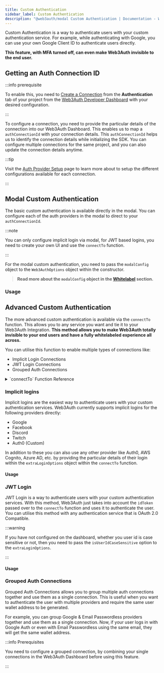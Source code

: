 ```yaml
---
title: Custom Authentication
sidebar_label: Custom Authentication
description: "@web3auth/modal Custom Authentication | Documentation - Web3Auth"
---
```



Custom Authentication is a way to authenticate users with your custom authentication service. For
example, while authenticating with Google, you can use your own Google Client ID to authenticate
users directly.

**This feature, with MFA turned off, can even make Web3Auth invisible to the end user.**

<GrowthPlanNote />

## Getting an Auth Connection ID

:::info prerequisite

To enable this, you need to [Create a Connection](/dashboard/configure-connections) from the
**Authentication** tab of your project from the
[Web3Auth Developer Dashboard](https://dashboard.web3auth.io) with your desired configuration.

:::

To configure a connection, you need to provide the particular details of the connection into our
Web3Auth Dashboard. This enables us to map a `authConnectionId` with your connection details. This
`authConnectionId` helps us to identify the connection details while initializing the SDK. You can
configure multiple connections for the same project, and you can also update the connection details
anytime.

:::tip

Visit the [Auth Provider Setup](/auth-provider-setup) page to learn more about to setup the
different configurations available for each connection.

:::

## Modal Custom Authentication

The basic custom authentication is available directly in the modal. You can configure each of the
auth providers in the modal to direct to your `authConnectionId`.

:::note

You can only configure implicit login via modal, for JWT based logins, you need to create your own
UI and use the `connectTo` function.

:::

For the modal custom authentication, you need to pass the `modalConfig` object to the
`Web3AuthOptions` object within the constructor.

> **Read more about the `modalConfig` object in the [Whitelabel](./whitelabel) section.**

### Usage

<Tabs>
  <TabItem value="Single Connections">
    <SingleModalConnections />
  </TabItem>
  <TabItem value="Grouped Connections">
    <GroupedModalConnections />
  </TabItem>
</Tabs>

## Advanced Custom Authentication

The more advanced custom authentication is available via the `connectTo` function. This allows you
to any service you want and tie it to your Web3Auth Integration. **This method allows you to make
Web3Auth totally invisible to your end users and have a fully whitelabeled experience all across.**

You can utilise this function to enable multiple types of connections like:

- Implicit Login Connections
- JWT Login Connections
- Grouped Auth Connections

<details>
  <summary>`connectTo` Function Reference</summary>

```ts
connectTo<T extends WALLET_CONNECTOR_TYPE>(
  connector: T,
  params?: LoginParamMap[T]
): Promise<IProvider | null>;

export type LoginParamMap = {
    [WALLET_CONNECTORS.AUTH]: Partial<AuthLoginParams>;
    ...
};
```

#### `AuthLoginParams`

<Tabs>
  <TabItem value="Table">

| Parameter                  | Description                                                                                                                        |
| -------------------------- | ---------------------------------------------------------------------------------------------------------------------------------- |
| `loginHint?`               | Helps pass over the login hint to the auth provider. This is used especially for `email_passwordless` & `sms_passwordless` logins. |
| `idToken?`                 | Pass over the JWT ID Token directly to Web3Auth for JWT authentication.                                                            |
| `authConnection?`          | The auth provider to use for login (e.g., "google", "facebook").                                                                   |
| `authConnectionId?`        | The ID configured in your Web3Auth Dashboard for the connection.                                                                   |
| `groupedAuthConnectionId?` | The grouped auth connection ID to be used for login.                                                                               |
| `extraLoginOptions?`       | Custom OAuth options (e.g., login_hint, domain, etc.).                                                                             |

  </TabItem>

  <TabItem value="Interface">
    ```tsx
    export type AuthLoginParams = LoginParams & {
      loginHint?: string;
      idToken?: string;
  };
    export type LoginParams = {
  /**
   * Any custom state you wish to pass along. This will be returned to you post redirect.
   * Use this to store data that you want to be available to the dapp after login.
   */
  appState?: string;
  /**
   * The auth connection to be used for login.
   */
  authConnection: AUTH_CONNECTION_TYPE | CUSTOM_AUTH_CONNECTION_TYPE;
  /**
   * The auth connection id to be used for login.
   */
  authConnectionId?: string;
  /**
   * The grouped auth connection id to be used for login.
   */
  groupedAuthConnectionId?: string;
  /**
   * You can set the `mfaLevel` to customize when mfa screen should be shown to user.
   * It currently accepts 4 values:-
   * - `'default'`: Setting mfa level to `default` will present mfa screen to user on every third login.
   * - `'optional'`: Setting mfa level to `default` will present mfa screen to user on every login but user can skip it.
   * - `'mandatory'`: Setting mfa level to `mandatory` will make it mandatory for user to setup mfa after login.
   * - `'none'`: Setting mfa level to `none` will make the user skip the mfa setup screen
   *
   * Defaults to `none`
   * @defaultValue `none`
   */
  mfaLevel?: MfaLevelType;
  /**
   * This option is for internal use only in torus wallet and has no effect
   * on user's login on other dapps.
   *
   * Defaults to false
   * @defaultValue false
   * @internal
   */
  getWalletKey?: boolean;
  /**
   * extraLoginOptions can be used to pass standard oauth login options to
   * loginProvider.
   *
   * For ex: you will have to pass `login_hint` as user's email and `domain`
   * as your app domain in `extraLoginOptions` while using `email_passwordless`
   * loginProvider
   */
  extraLoginOptions?: ExtraLoginOptions;
  /**
   * Custom Logins can get a dapp share returned to them post successful login.
   * This is useful if the dapps want to use this share to allow users to login seamlessly
   * dappShare is a 24 word seed phrase
   */
  dappShare?: string;
  /**
   * This curve will be used to determine the public key encoded in the jwt token which returned in
   * `getUserInfo` function after user login.
   * You can use that public key from jwt token as a unique user identifier in your backend.
   *
   * - `'secp256k1'`: secp256k1 based pub key is added as a wallet public key in jwt token to use.
   * - `'ed25519'`: ed25519 based pub key is added as a wallet public key in jwt token to use.
   *
   * Note: This parameter won't change format of private key returned by auth. Private key returned
   * by auth is always `secp256k1`.
   *
   *
   * @defaultValue secp256k1
   */
  curve?: SUPPORTED_KEY_CURVES_TYPE;
  /**
   * Allows the dapp to set a custom redirect url for the manage mfa flow.
   *
   */
  dappUrl?: string;
};
    ```
  </TabItem>
</Tabs>

#### Auth Connection Types

```ts
export const AUTH_CONNECTION = {
  GOOGLE: "google",
  TWITTER: "twitter",
  FACEBOOK: "facebook",
  DISCORD: "discord",
  FARCASTER: "farcaster",
  APPLE: "apple",
  GITHUB: "github",
  REDDIT: "reddit",
  LINE: "line",
  KAKAO: "kakao",
  LINKEDIN: "linkedin",
  TWITCH: "twitch",
  TELEGRAM: "telegram",
  WECHAT: "wechat",
  EMAIL_PASSWORDLESS: "email_passwordless",
  SMS_PASSWORDLESS: "sms_passwordless",
  CUSTOM: "custom",
};
```

#### Advanced Options (`extraLoginOptions`)

For custom integrations (like Auth0, AWS Cognito), you can provide additional options:

<Tabs>
  <TabItem value="Table">

| Parameter               | Description                                                 |
| ----------------------- | ----------------------------------------------------------- |
| `isUserIdCaseSensitive` | Whether the user id field is case sensitive [Default: true] |
| `domain`                | Auth provider domain (e.g., "example.auth0.com")            |
| `client_id`             | Client ID from your auth provider                           |
| `scope`                 | OAuth scopes (e.g., "email profile openid")                 |
| `response_type`         | Response type for OAuth flow                                |
| `login_hint`            | Pre-fill user identifier                                    |

  </TabItem>
  <TabItem value="Interface">
    ```ts
    export type ExtraLoginOptions = Auth0ClientOptions;

    export interface Auth0ClientOptions extends BaseLoginOptions {
    /**
     * Your Auth0 account domain such as `'example.auth0.com'`,
     * `'example.eu.auth0.com'` or , `'example.mycompany.com'`
     * (when using [custom domains](https://auth0.com/docs/custom-domains))
     */
    domain?: string;
    /**
     * The Client ID found on your Application settings page
     */
    client_id?: string;
    /**
     * The field in jwt token which maps to user id
     */
    userIdField?: string;
    /**
     * Whether the user id field is case sensitive
     * @defaultValue true
     */
    isUserIdCaseSensitive?: boolean;
    id_token?: string;
    access_token?: string;
    /**
     * The route for user info endpoint. This will be padded to domain
     * @defaultValue userinfo
     * */
    user_info_route?: string;
    /**
     * The flow type for email_passwordless login
     */
    flow_type?: EMAIL_FLOW_TYPE;
    }
    ```

  </TabItem>
</Tabs>

</details>

### Implicit logins

Implicit logins are the easiest way to authenticate users with your custom authentication services.
Web3Auth currently supports implicit logins for the following providers directly:

- Google
- Facebook
- Discord
- Twitch
- Auth0 (Custom)

In addition to these you can also use any other provider like Auth0, AWS Cognito, Azure AD, etc. by
providing the particular details of their login within the `extraLoginOptions` object within the
`connectTo` function.

#### Usage

<Tabs>
  <TabItem value="Google">
    <ImplicitLoginGoogle />
  </TabItem>
  <TabItem value="Facebook">
    <ImplicitLoginFacebook />
  </TabItem>
  <TabItem value="Discord">
    <ImplicitLoginDiscord />
  </TabItem>
  <TabItem value="Twitch">
    <ImplicitLoginTwitch />
  </TabItem>
  <TabItem value="Auth0 Google">
    <ImplicitLoginAuth0Google />
  </TabItem>
  <TabItem value="Auth0 SPA">
    <ImplicitLoginAuth0Spa />
  </TabItem>
  <TabItem value="AWS Cognito">
    <ImplicitLoginAwsCognito />
  </TabItem>
</Tabs>

### JWT Login

JWT Login is a way to authenticate users with your custom authentication services. With this method,
Web3Auth just takes into account the `idToken` passed over to the `connectTo` function and uses it
to authenticate the user. You can utilise this method with any authentication service that is OAuth
2.0 Compatible.

:::warning

If you have not configured on the dashboard, whether you user id is case sensitive or not, then you
need to pass the `isUserIdCaseSensitive` option to the `extraLoginOptions`.

:::

#### Usage

<Tabs>
  <TabItem value="Google One Tap">
    <JwtLoginGoogleOneTap />
  </TabItem>
  <TabItem value="Auth0 JWT Login">
    <JwtLoginAuth0 />
  </TabItem>
  <TabItem value="Firebase JWT Login">
    <JwtLoginFirebase />
  </TabItem>
  <TabItem value="Custom JWT Login">
    <JwtLoginCustom />
  </TabItem>
</Tabs>

### Grouped Auth Connections

Grouped Auth Connections allows you to group multiple auth connections together and use them as a
single connection. This is useful when you want to authenticate the user with multiple providers and
require the same user wallet address to be generated.

For example, you can group Google & Email Passwordless providers together and use them as a single
connection. Now, if your user logs in with Google Auth or even with Email Passwordless using the
same email, they will get the same wallet address.

:::info Prerequisites

You need to configure a grouped connection, by combining your single connections in the Web3Auth
Dashboard before using this feature.

:::

<Tabs>
  <TabItem value="Google [Implicit] + Auth0 [Implicit]">
    <GroupedAuthImplicitAuth0 />
  </TabItem>
  <TabItem value="Google One Tap [JWT] + Auth0 [JWT]">
    <GroupedAuthJwtAuth0 />
  </TabItem>
  <TabItem value="Google [Implicit] + Firebase [JWT]">
    <GroupedAuthFirebase />
  </TabItem>
</Tabs>
